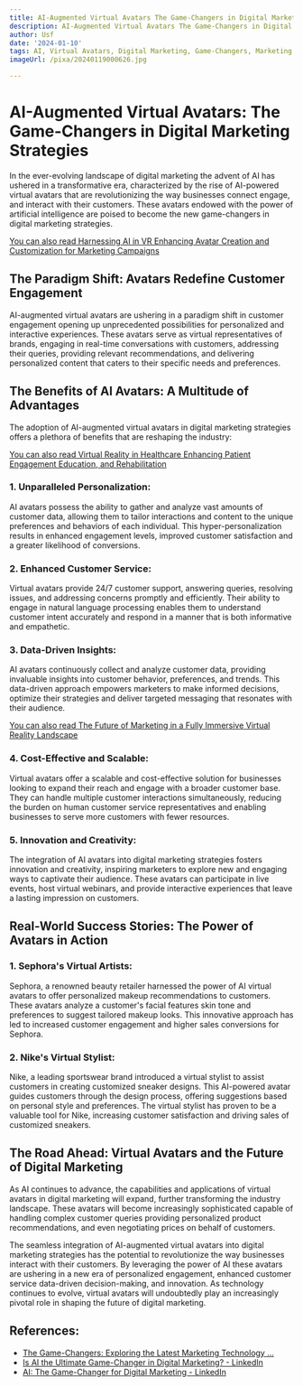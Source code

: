 ```yaml
---
title: AI-Augmented Virtual Avatars The Game-Changers in Digital Marketing Strategies
description: AI-Augmented Virtual Avatars The Game-Changers in Digital Marketing Strategies
author: Usf
date: '2024-01-10'
tags: AI, Virtual Avatars, Digital Marketing, Game-Changers, Marketing Strategies
imageUrl: /pixa/20240119000626.jpg

---
```

# AI-Augmented Virtual  Avatars: The Game-Changers in  Digital  Marketing Strategies

In the ever-evolving landscape of digital marketing the advent of AI has  ushered in  a transformative era, characterized by the rise of  AI-powered virtual avatars  that are revolutionizing the way businesses connect engage,  and interact with their customers. These  avatars endowed with the power of  artificial intelligence are poised to become the new game-changers in digital marketing strategies.

[You can also read Harnessing AI in VR Enhancing Avatar Creation and Customization for Marketing Campaigns](Harnessing%20AI%20in%20VR%20Enhancing%20Avatar%20Creation%20and%20Customization%20for%20Marketing%20Campaigns)


## The Paradigm Shift: Avatars Redefine  Customer Engagement

AI-augmented virtual  avatars are ushering in a paradigm shift in customer engagement opening up unprecedented possibilities for personalized and interactive experiences. These avatars  serve as virtual representatives of brands, engaging in real-time conversations with  customers, addressing their queries, providing relevant recommendations, and delivering personalized content that caters to their specific needs and preferences.

## The Benefits of AI Avatars: A Multitude of Advantages

The adoption  of  AI-augmented virtual avatars in digital marketing strategies offers a plethora of benefits that are reshaping the industry:

[You can also read  Virtual Reality in  Healthcare Enhancing Patient Engagement Education, and Rehabilitation](Virtual%20Reality%20in%20Healthcare%20Enhancing%20Patient%20Engagement%2C%20Education%2C%20and%20Rehabilitation)


### 1. Unparalleled  Personalization:

AI avatars possess the ability to gather and analyze vast amounts  of customer data, allowing them to tailor interactions and content to the unique preferences and behaviors of each individual. This hyper-personalization results in enhanced engagement levels, improved customer satisfaction and  a greater likelihood of conversions.

### 2. Enhanced Customer Service:

Virtual avatars provide 24/7 customer support, answering queries, resolving issues, and addressing concerns promptly and efficiently. Their ability to engage in natural language processing enables them to understand customer intent accurately and respond in a manner that is both informative and  empathetic.

### 3. Data-Driven Insights:

AI avatars continuously collect and analyze  customer  data, providing invaluable  insights into customer behavior, preferences, and trends. This data-driven approach empowers  marketers to  make informed decisions, optimize their strategies and deliver targeted messaging that resonates with their audience.

[You can also read The Future of Marketing in a Fully  Immersive Virtual Reality Landscape](The%20Future%20of%20Marketing%20in%20a%20Fully%20Immersive%20Virtual%20Reality%20Landscape)


### 4. Cost-Effective and Scalable:

Virtual avatars offer a scalable and  cost-effective solution for businesses looking to expand their reach and engage  with a broader customer base.  They can handle multiple customer interactions  simultaneously, reducing the burden  on human customer service representatives and enabling businesses to serve more customers with fewer resources.

### 5. Innovation and Creativity:

The  integration of AI avatars into  digital  marketing strategies fosters innovation and creativity, inspiring marketers to explore new and engaging ways to captivate their audience.  These avatars can  participate in live events, host virtual  webinars, and provide interactive experiences that leave a lasting impression on customers.

## Real-World Success Stories:  The Power of Avatars in Action

### 1. Sephora's Virtual Artists:

Sephora, a renowned beauty  retailer harnessed the power of AI virtual avatars to offer personalized makeup recommendations to customers.  These avatars analyze a customer's facial features skin tone and preferences to suggest tailored makeup looks. This  innovative  approach has led to increased customer  engagement and  higher  sales conversions for Sephora.

### 2. Nike's Virtual Stylist:

Nike,  a leading sportswear brand introduced a virtual stylist to assist customers in  creating  customized sneaker designs. This AI-powered avatar guides customers through the design process,  offering suggestions based on personal style and preferences. The virtual stylist has proven to  be a valuable  tool for Nike,  increasing customer satisfaction and driving  sales of customized sneakers.

## The Road Ahead: Virtual Avatars and the Future of Digital Marketing

As AI continues to advance,  the capabilities and  applications of  virtual  avatars in digital marketing will expand, further transforming the industry landscape. These avatars will become increasingly sophisticated capable of handling complex customer queries providing personalized product recommendations, and  even  negotiating prices  on behalf of customers.

The seamless integration  of AI-augmented virtual avatars into  digital marketing strategies has the potential to revolutionize the way businesses interact with their customers. By leveraging the power of AI these  avatars are ushering in a new era of personalized engagement, enhanced customer service data-driven  decision-making, and innovation. As technology continues to evolve, virtual avatars will undoubtedly play an increasingly pivotal role in shaping the future of  digital marketing.

## References:
- [The Game-Changers: Exploring the Latest Marketing Technology ...](https://www.sevenatoms.com/blog/marketing-technology-trends-2023/)
- [Is AI the Ultimate Game-Changer in Digital Marketing? - LinkedIn](https://www.linkedin.com/pulse/ai-ultimate-game-changer-digital-marketing-wepromoteu1-1c)
- [AI: The Game-Changer for Digital Marketing - LinkedIn](https://www.linkedin.com/pulse/ai-game-changer-digital-marketing-tamara-vu%C4%8Di%C4%87)
